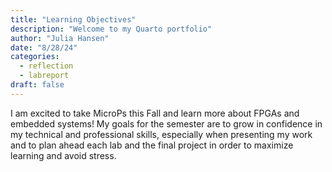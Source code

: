 ```yaml
---
title: "Learning Objectives"
description: "Welcome to my Quarto portfolio"
author: "Julia Hansen"
date: "8/28/24"
categories:
  - reflection
  - labreport
draft: false
---
```

I am excited to take MicroPs this Fall and learn more about FPGAs and embedded systems! My goals 
for the semester are to grow in confidence in my technical and professional skills, especially when
presenting my work and to plan ahead each lab and the final project in order to maximize learning
and avoid stress. 